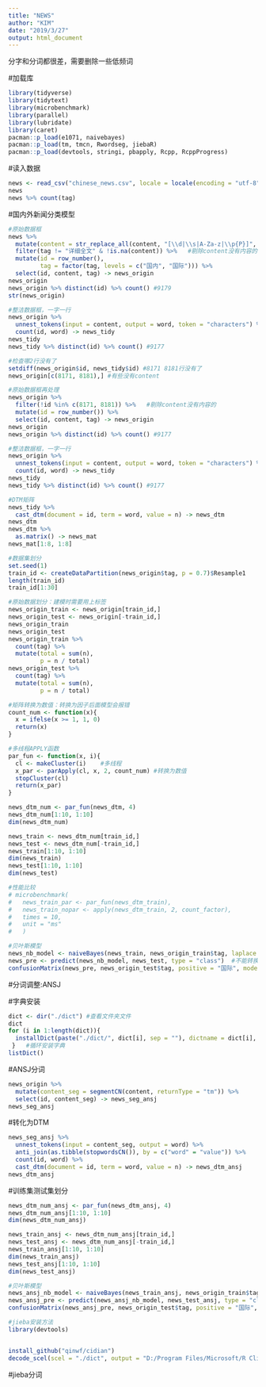 ---
title: "NEWS"
author: "KIM"
date: "2019/3/27"
output: html_document
---

分字和分词都很差，需要删除一些低频词

#加载库
```{r}
library(tidyverse)
library(tidytext)
library(microbenchmark)
library(parallel)
library(lubridate)
library(caret)
pacman::p_load(e1071, naivebayes)
pacman::p_load(tm, tmcn, Rwordseg, jiebaR)
pacman::p_load(devtools, stringi, pbapply, Rcpp, RcppProgress)
```

#读入数据
```{r}
news <- read_csv("chinese_news.csv", locale = locale(encoding = "utf-8"))
news
news %>% count(tag)
```


#国内外新闻分类模型
```{r}
#原始数据框
news %>% 
  mutate(content = str_replace_all(content, "[\\d|\\s|A-Za-z|\\p{P}]", "")) %>%
  filter(tag != "详细全文" & !is.na(content)) %>%   #剔除content没有内容的
  mutate(id = row_number(),
         tag = factor(tag, levels = c("国内", "国际"))) %>% 
  select(id, content, tag) -> news_origin
news_origin
news_origin %>% distinct(id) %>% count() #9179
str(news_origin)

#整洁数据框，一字一行
news_origin %>% 
  unnest_tokens(input = content, output = word, token = "characters") %>% 
  count(id, word) -> news_tidy
news_tidy  
news_tidy %>% distinct(id) %>% count() #9177

#检查哪2行没有了
setdiff(news_origin$id, news_tidy$id) #8171 8181行没有了
news_origin[c(8171, 8181),] #有些没有content

#原始数据框再处理
news_origin %>% 
  filter(!id %in% c(8171, 8181)) %>%   #剔除content没有内容的
  mutate(id = row_number()) %>% 
  select(id, content, tag) -> news_origin
news_origin
news_origin %>% distinct(id) %>% count() #9177

#整洁数据框，一字一行
news_origin %>% 
  unnest_tokens(input = content, output = word, token = "characters") %>% 
  count(id, word) -> news_tidy
news_tidy  
news_tidy %>% distinct(id) %>% count() #9177
```

```{r}
#DTM矩阵
news_tidy %>% 
  cast_dtm(document = id, term = word, value = n) -> news_dtm
news_dtm
news_dtm %>% 
  as.matrix() -> news_mat
news_mat[1:8, 1:8]
```
```{r}
#数据集划分
set.seed(1)
train_id <- createDataPartition(news_origin$tag, p = 0.7)$Resample1
length(train_id)
train_id[1:30]

#原始数据划分：建模时需要用上标签
news_origin_train <- news_origin[train_id,]
news_origin_test <- news_origin[-train_id,]
news_origin_train
news_origin_test
news_origin_train %>% 
  count(tag) %>% 
  mutate(total = sum(n),
         p = n / total)
news_origin_test %>% 
  count(tag) %>% 
  mutate(total = sum(n),
         p = n / total)
```
```{r}
#矩阵转换为数值：转换为因子后面模型会报错
count_num <- function(x){
  x = ifelse(x >= 1, 1, 0)
  return(x)
}

#多线程APPLY函数
par_fun <- function(x, i){
  cl <- makeCluster(i)    #多线程
  x_par <- parApply(cl, x, 2, count_num) #转换为数值
  stopCluster(cl)
  return(x_par)
}

news_dtm_num <- par_fun(news_dtm, 4)
news_dtm_num[1:10, 1:10]
dim(news_dtm_num)

news_train <- news_dtm_num[train_id,]
news_test <- news_dtm_num[-train_id,]
news_train[1:10, 1:10]
dim(news_train)
news_test[1:10, 1:10]
dim(news_test)

#性能比较
# microbenchmark(
#   news_train_par <- par_fun(news_dtm_train),
#   news_train_nopar <- apply(news_dtm_train, 2, count_factor),
#   times = 10,
#   unit = "ms"
#   )
```

```{r}
#贝叶斯模型
news_nb_model <- naiveBayes(news_train, news_origin_train$tag, laplace = 1) #e1071
news_pre <- predict(news_nb_model, news_test, type = "class")  #不能转换为factor矩阵，否则报错
confusionMatrix(news_pre, news_origin_test$tag, positive = "国际", mode = "prec_recall") #准确率低
```



#分词调整:ANSJ

#字典安装
```{r}
dict <- dir("./dict") #查看文件夹文件
dict
for (i in 1:length(dict)){
  installDict(paste("./dict/", dict[i], sep = ""), dictname = dict[i], dicttype = "scel", load = T)
 }   #循环安装字典
listDict()
```

#ANSJ分词
```{r}
news_origin %>% 
  mutate(content_seg = segmentCN(content, returnType = "tm")) %>% 
  select(id, content_seg) -> news_seg_ansj
news_seg_ansj
```

#转化为DTM
```{r}
news_seg_ansj %>% 
  unnest_tokens(input = content_seg, output = word) %>% 
  anti_join(as.tibble(stopwordsCN()), by = c("word" = "value")) %>% 
  count(id, word) %>% 
  cast_dtm(document = id, term = word, value = n) -> news_dtm_ansj
news_dtm_ansj
```

#训练集测试集划分
```{r}
news_dtm_num_ansj <- par_fun(news_dtm_ansj, 4)
news_dtm_num_ansj[1:10, 1:10]
dim(news_dtm_num_ansj)

news_train_ansj <- news_dtm_num_ansj[train_id,]
news_test_ansj <- news_dtm_num_ansj[-train_id,]
news_train_ansj[1:10, 1:10]
dim(news_train_ansj)
news_test_ansj[1:10, 1:10]
dim(news_test_ansj)
```

```{r}
#贝叶斯模型
news_ansj_nb_model <- naiveBayes(news_train_ansj, news_origin_train$tag, laplace = 1) #e1071
news_ansj_pre <- predict(news_ansj_nb_model, news_test_ansj, type = "class")  
confusionMatrix(news_ansj_pre, news_origin_test$tag, positive = "国际", mode = "prec_recall") #准确率低
```


```{r}
#jieba安装方法
library(devtools)


install_github("qinwf/cidian")
decode_scel(scel = "./dict", output = "D:/Program Files/Microsoft/R Client/R_SERVER/library/jiebaRD/dict")
```

#jieba分词
```{r}

```


